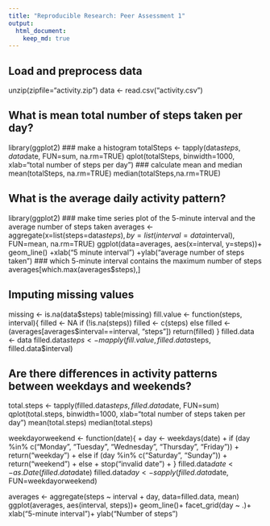 ```yaml
---
title: "Reproducible Research: Peer Assessment 1"
output: 
  html_document:
    keep_md: true
---
```


## Load and preprocess data
unzip(zipfile="activity.zip")
data <- read.csv("activity.csv")

## What is mean total number of steps taken per day?
library(ggplot2)
### make a histogram
totalSteps <- tapply(data$steps, data$date, FUN=sum, na.rm=TRUE)
qplot(totalSteps, binwidth=1000, xlab="total number of steps per day")
### calculate mean and median
mean(totalSteps, na.rm=TRUE)
median(totalSteps,na.rm=TRUE)

## What is the average daily activity pattern?
library(ggplot2)
### make time series plot of the 5-minute interval and the average number of steps taken
averages <- aggregate(x=list(steps=data$steps), by=list(interval=data$interval), FUN=mean, na.rm=TRUE)
ggplot(data=averages, aes(x=interval, y=steps))+ geom_line() +xlab("5 minute interval") +ylab("average number of steps taken")
### which 5-minute interval contains the maximum number of steps
averages[which.max(averages$steps),]

## Imputing missing values
missing <- is.na(data$steps)
table(missing)
fill.value <- function(steps, interval){
filled <- NA
if (!is.na(steps))
  filled <- c(steps)
else
  filled <- (averages[averages$interval==interval, "steps"])
return(filled)
}
filled.data <- data
filled.data$steps <- mapply(fill.value, filled.data$steps, filled.data$interval)

## Are there differences in activity patterns between weekdays and weekends?
total.steps <- tapply(filled.data$steps, filled.data$date, FUN=sum)
qplot(total.steps, binwidth=1000, xlab="total number of steps taken per day")
mean(total.steps)
median(total.steps)

weekdayorweekend <- function(date){
+ day <- weekdays(date)
+ if (day %in% c("Monday", "Tuesday", "Wednesday", "Thursday", "Friday"))
+   return("weekday")
+ else if (day %in% c("Saturday", "Sunday"))
+   return("weekend")
+ else
+   stop("invalid date")
+ }
filled.data$date <- as.Date(filled.data$date)
filled.data$day <- sapply(filled.data$date, FUN=weekdayorweekend)

averages <- aggregate(steps ~ interval + day, data=filled.data, mean)
ggplot(averages, aes(interval, steps))+ geom_line()+ facet_grid(day ~ .)+ xlab("5-minute interval")+ ylab("Number of steps")
